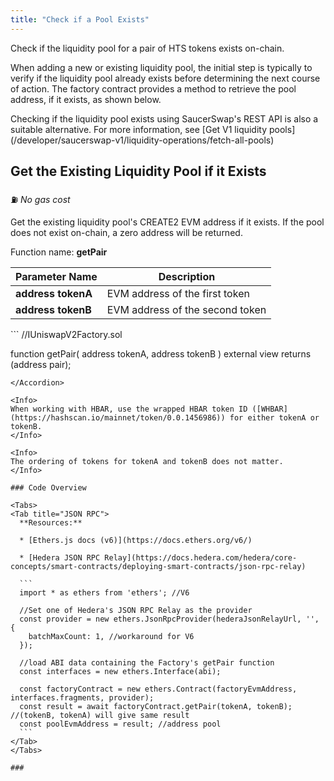 ```yaml
---
title: "Check if a Pool Exists"
---
```


Check if the liquidity pool for a pair of HTS tokens exists on-chain.

When adding a new or existing liquidity pool, the initial step is typically to verify if the liquidity pool already exists before determining the next course of action. The factory contract provides a method to retrieve the pool address, if it exists, as shown below.

<Check>
  Checking if the liquidity pool exists using SaucerSwap's REST API is also a suitable alternative. For more information, see [Get V1 liquidity pools](/developer/saucerswap-v1/liquidity-operations/fetch-all-pools)
</Check>

## Get the Existing Liquidity Pool if it Exists

⛽ *No gas cost*

Get the existing liquidity pool's CREATE2 EVM address if it exists. If the pool does not exist on-chain, a zero address will be returned.

Function name: **getPair**

| Parameter Name     | Description                     |
| ------------------ | ------------------------------- |
| **address tokenA** | EVM address of the first token  |
| **address tokenB** | EVM address of the second token |

<Accordion title="Solidity Interface">
  ```
  //IUniswapV2Factory.sol

  function getPair(
    address tokenA,
    address tokenB
  ) external view returns (address pair);
  ```
</Accordion>

<Info>
  When working with HBAR, use the wrapped HBAR token ID ([WHBAR](https://hashscan.io/mainnet/token/0.0.1456986)) for either tokenA or tokenB.
</Info>

<Info>
  The ordering of tokens for tokenA and tokenB does not matter.
</Info>

### Code Overview

<Tabs>
  <Tab title="JSON RPC">
    **Resources:**

    * [Ethers.js docs (v6)](https://docs.ethers.org/v6/)

    * [Hedera JSON RPC Relay](https://docs.hedera.com/hedera/core-concepts/smart-contracts/deploying-smart-contracts/json-rpc-relay)

    ```
    import * as ethers from 'ethers'; //V6

    //Set one of Hedera's JSON RPC Relay as the provider
    const provider = new ethers.JsonRpcProvider(hederaJsonRelayUrl, '', {
      batchMaxCount: 1, //workaround for V6
    });

    //load ABI data containing the Factory's getPair function
    const interfaces = new ethers.Interface(abi);

    const factoryContract = new ethers.Contract(factoryEvmAddress, interfaces.fragments, provider);
    const result = await factoryContract.getPair(tokenA, tokenB); //(tokenB, tokenA) will give same result
    const poolEvmAddress = result; //address pool
    ```
  </Tab>
</Tabs>

###